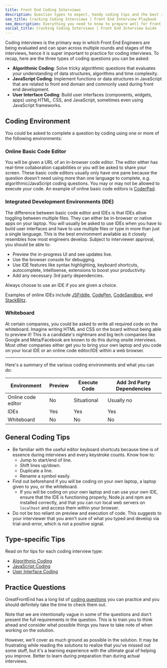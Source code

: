 ```yaml
---
title: Front End Coding Interviews
description: Question types to expect, handy coding tips and the best resources to use
seo_title: Cracking Coding Interviews | Front End Interview Playbook
seo_description: Everything you need to know to prepare well for Front End Coding Interviews - including the types of questions to prepare for, coding tips and resources to use
social_title: Cracking Coding Interviews | Front End Interview Guide
---
```


Coding interviews is the primary way in which Front End Engineers are being evaluated and can span across multiple rounds and stages of the interviews, hence it is super important to practice for coding interviews. To recap, here are the three types of coding questions you can be asked:

- **Algorithmic Coding**: Solve tricky algorithmic questions that evaluates your understanding of data structures, algorithms and time complexity.
- **JavaScript Coding**: Implement functions or data structures in JavaScript that are related to front end domain and commonly used during front end development.
- **User Interface Coding**: Build user interfaces (components, widgets, apps) using HTML, CSS, and JavaScript, sometimes even using JavaScript frameworks.

## Coding Environment

You could be asked to complete a question by coding using one or more of the following environments:

### Online Basic Code Editor

You will be given a URL of an in-browser code editor. The editor either has real-time collaboration capabilities or you will be asked to share your screen. These basic code editors usually only have one pane because the question doesn't need using more than one language to complete, e.g. algorithmic/JavaScript coding questions. You may or may not be allowed to execute your code. An example of online basic code editors is [CoderPad](https://coderpad.io/).

### Integrated Development Environments (IDE)

The difference between basic code editor and IDEs is that IDEs allow toggling between multiple files. They can either be in-browser or native apps on your laptop. You will usually be asked to use IDEs when you have to build user interfaces and have to use multiple files or type in more than just a single language. This is the best environment available as it closely resembles how most engineers develop. Subject to interviewer approval, you should be able to:

- Preview the in-progress UI and see updates live.
- Use the browser console for debugging.
- Use IDE features like syntax highlighting, keyboard shortcuts, autocomplete, intellisense, extensions to boost your productivity.
- Add any necessary 3rd party dependencies.

Always choose to use an IDE if you are given a choice.

Examples of online IDEs include [JSFiddle](https://jsfiddle.net/), [CodePen](https://codepen.io/), [CodeSandbox](https://codesandbox.io/), and [StackBlitz](https://stackblitz.com/).

### Whiteboard

At certain companies, you could be asked to write all required code on the whiteboard. Imagine writing HTML and CSS on the board without being able to preview it! This is a candidate's nightmare and big tech companies like Google and Meta/Facebook are known to do this during onsite interviews. Most other companies either get you to bring your own laptop and you code on your local IDE or an online code editor/IDE within a web browser.

---

Here's a summary of the various coding environments and what you can do:

| Environment        | Preview | Execute Code | Add 3rd Party Dependencies |
| ------------------ | ------- | ------------ | -------------------------- |
| Online code editor | No      | Situational  | Usually no                 |
| IDEs               | Yes     | Yes          | Yes                        |
| Whiteboard         | No      | No           | No                         |

## General Coding Tips

- Be familiar with the useful editor keyboard shortcuts because time is of essence during interviews and every keystroke counts. Know how to:
  - Jump to start/end of line.
  - Shift lines up/down.
  - Duplicate a line.
  - Rename a symbol easily.
- Find out beforehand if you will be coding on your own laptop, a laptop given to you, or the whiteboard.
  - If you will be coding on your own laptop and can use your own IDE, ensure that the IDE is functioning properly, Node.js and npm are installed correctly, and that you can run local web servers on `localhost` and access them within your browser.
- Do not be too reliant on preview and execution of code. This suggests to your interviewer that you aren't sure of what you typed and develop via trial-and-error, which is not a positive signal.

## Type-specific Tips

Read on for tips for each coding interview type:

- [Algorithmic Coding](/front-end-interview-guidebook/algorithms)
- [JavaScript Coding](/front-end-interview-guidebook/javascript)
- [User Interface Coding](/front-end-interview-guidebook/user-interface)

## Practice Questions

GreatFrontEnd has a long list of [coding questions](/prepare/coding) you can practice and you should definitely take the time to check them out.

Note that we are intentionally vague in some of the questions and don't present the full requirements in the question. This is to train you to think ahead and consider what possible things you have to take note of when working on the solution.

However, we'll cover as much ground as possible in the solution. It may be frustrating while reading the solutions to realize that you've missed out some stuff, but it's a learning experience with the ultimate goal of helping you improve. Better to learn during preparation than during actual interviews.
